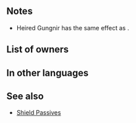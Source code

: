 {{Weapon Infobox
|tagid=SID_継承グングニル
|intID=3788
|image=wep_lc152
|exclusive=1
|weaponType=Lance
|cost=400
|might=16
|range=1
|effect=Neutralizes "effective against flying" bonuses. Grants Def+3. At start of turn, if unit's HP ≥ 25%, grants Atk/Def+6 and【Charge】 to unit and flying allies within 2 spaces of unit for 1 turn. At start of combat, if unit's HP ≥ 25%, grants Atk/Spd/Def/Res+5 to unit, unit makes a guaranteed follow-up attack, and deals damage = 15% of unit's Def (excluding area-of-effect Specials) during combat.<br><br>【Charge】<br>Unit can move up to 3 spaces in any cardinal direction. (Cannot move through foes, terrain that blocks movement, or effects of skills like Obstruct. Granted movement treated as Warp movement.)
|statModifiers=0,16,0,3,0
|required=Silver Lance
|properties=random_owner
}}
==Notes==
* Heired Gungnir has the same effect as {{St|Iote's Shield}}.
{{Effectiveness neutralization|flying}}
{{Bonuses}}
{{Charge}}
{{Temporary buffs}}
{{Guaranteed follow-up interaction}}
{{DamageBoost}}
==List of owners==
{{Skill Hero List}}
==In other languages==
{{OtherLanguages
|japanese=継承グングニル
|german=Ererbte Gungnir
|spanishEU=Legado Gungnir
|spanishLA=Legado Gungnir
|french=Gungnir héritée
|italian=Gungnir ereditata
|chineseTW=繼承岡格尼爾
|portuguese=Gungnir legada
}}
==See also==
{{See also skills|cond=Description LIKE '%Neutralizes "effective against flying" bonuses%' AND WikiName!='Iotes Shield' OR (Description LIKE '%【Charge】%' OR Description LIKE '%deals damage%of unit_s Def at start of combat%') AND Exclusive='1'}}
* [[Shield Passives]]
{{Weapons Navbox}}